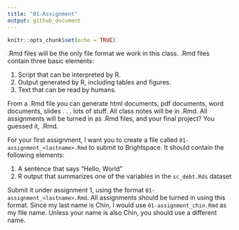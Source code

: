 ```yaml
---
title: "01-Assignment"
output: github_document
---
```


```r
knitr::opts_chunk$set(echo = TRUE)
```

.Rmd files will be the only file format we work in this class. .Rmd files contain three basic elements:

1. Script that can be interpreted by R. 
2. Output generated by R, including tables and figures.  
3. Text that can be read by humans. 

From a .Rmd file you can generate html documents, pdf documents, word documents, slides . . . lots of stuff. All class notes will be in .Rmd. All assignments will be turned in as .Rmd files, and your final project? You guessed it, .Rmd. 

For your first assignment, I want you to create a file called `01-assignment_<lastname>.Rmd` to submit to Brightspace. It should contain the following elements:

1. A sentence that says "Hello, World"
2. R output that summarizes one of the variables in the `sc_debt.Rds` dataset

Submit it under assignment 1, using the format `01-assignment_<lastname>.Rmd`. All assignments should be turned in using this format. Since my last name is Chin, I would use `01-assignment_chin.Rmd` as my file name. Unless your name is also Chin, you should use a different name. 